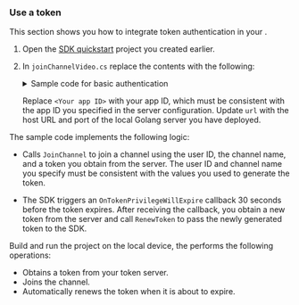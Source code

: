 <PlatformWrapper platform="unity">

### Use a token

This section shows you how to integrate token authentication in your <Vpl k="CLIENT" />.

1. Open the [SDK quickstart](../get-started/get-started-sdk) project you created earlier.

1. In `joinChannelVideo.cs` replace the contents with the following:

    <details>
    <summary>Sample code for basic authentication</summary>
    <CodeBlock language="cpp" showLineNumbers>
    {` using UnityEngine;
    using UnityEngine.UI;
    using UnityEngine.Serialization;
    using Agora.Rtc;
    using Agora.Util;
    using Logger = Agora.Util.Logger;

    namespace Agora_RTC_Plugin.API_Example.Examples.Advanced.JoinChannelVideoToken
    {
        public class JoinChannelVideoToken : MonoBehaviour
        {
            // Fill in your App ID and channel name
            public string appID = "<Your App ID>";
            public string channelName = "test";
            public uint localUid = 0;
            internal static string channelToken = "";
            internal IRtcEngine RtcEngine = null;

            internal CONNECTION_STATE_TYPE _state = CONNECTION_STATE_TYPE.CONNECTION_STATE_DISCONNECTED;

            private void Start()
            {

                if (CheckAppId())
                {
                    InitEngine();
                    JoinChannel();
                }
            }

            internal void RenewOrJoinToken(TokenObject tokenObject)
            {
                if (tokenObject ==  null || tokenObject.code != 200) {
                    Debug.Log("get token failed");
                    return;
                }


                JoinChannelVideoToken.channelToken = tokenObject.token;
                if (_state == CONNECTION_STATE_TYPE.CONNECTION_STATE_DISCONNECTED
                    || _state == CONNECTION_STATE_TYPE.CONNECTION_STATE_DISCONNECTED
                    || _state == CONNECTION_STATE_TYPE.CONNECTION_STATE_FAILED
                )
                {
                    // Use the token to join the channel
                    JoinChannel();
                }
                else
                {
                    // Update token in the channel
                    UpdateToken();
                }
            }

            private void Update()
            {
                PermissionHelper.RequestMicrophonePermission();
                PermissionHelper.RequestCameraPermission();
            }

            private void UpdateToken()
            {
                RtcEngine.RenewToken(JoinChannelVideoToken.channelToken);
                Debug.Log("renewToken: " + JoinChannelVideoToken.channelToken);
            }

            private bool CheckAppId()
            {
                if (appID.Length < 10) {
                    Debug.Log("Please fill in your appId in Inspector");
                    return false;
                }
                return true;
            }


            // Initialization
            private void InitEngine()
            {
                RtcEngine = Agora.Rtc.RtcEngine.CreateAgoraRtcEngine();
                UserEventHandler handler = new UserEventHandler(this);
                RtcEngineContext context = new RtcEngineContext(appID, 0,
                    CHANNEL_PROFILE_TYPE.CHANNEL_PROFILE_LIVE_BROADCASTING, null,
                    AUDIO_SCENARIO_TYPE.AUDIO_SCENARIO_DEFAULT);
                RtcEngine.Initialize(context);
                RtcEngine.InitEventHandler(handler);
            }
            // Join channel
            private void JoinChannel()
            {
                RtcEngine.SetClientRole(CLIENT_ROLE_TYPE.CLIENT_ROLE_BROADCASTER);
                RtcEngine.EnableAudio();
                RtcEngine.EnableVideo();

                if (channelToken.Length == 0)
                {
                    StartCoroutine(HelperClass.FetchToken(this.localUid, channelName,CLIENT_ROLE_TYPE.CLIENT_ROLE_BROADCASTER, this.RenewOrJoinToken));
                    return;
                }

                RtcEngine.JoinChannel(channelToken, channelName, "");
                Debug.Log("joinChannel with token:" + channelToken);
            }


            internal void  StartUpdateTokenEveryTenSecond() {
                InvokeRepeating("RequestToken", 10, 10);
            }

            private void RequestToken() {
                StartCoroutine(HelperClass.FetchToken(this.localUid, channelName, CLIENT_ROLE_TYPE.CLIENT_ROLE_BROADCASTER, this.RenewOrJoinToken));
            }

            private void OnDestroy()
            {
                Debug.Log("OnDestroy");
                if (RtcEngine == null) return;
                RtcEngine.InitEventHandler(null);
                RtcEngine.LeaveChannel();
                RtcEngine.Dispose();
            }

            internal string GetChannelName()
            {
                return channelName;
            }

            #region -- Video Render UI Logic ---

            internal static void MakeVideoView(uint uid, string channelId = "")
            {
                GameObject go = GameObject.Find(uid.ToString());
                if (!ReferenceEquals(go, null))
                {
                    return;
                }

                VideoSurface videoSurface = MakeImageSurface(uid.ToString());
                if (!ReferenceEquals(videoSurface, null))
                {

                    if (uid == 0)
                    {
                        videoSurface.SetForUser(uid, channelId);
                    }
                    else
                    {
                        videoSurface.SetForUser(uid, channelId, VIDEO_SOURCE_TYPE.VIDEO_SOURCE_REMOTE);
                    }

                    videoSurface.OnTextureSizeModify += (int width, int height) =>
                    {
                        float scale = (float)height / (float)width;
                        videoSurface.transform.localScale = new Vector3(-5, 5 * scale, 1);
                        Debug.Log("OnTextureSizeModify: " + width + "  " + height);
                    };

                    videoSurface.SetEnable(true);
                }
            }

            private static VideoSurface MakePlaneSurface(string goName)
            {
                GameObject go = GameObject.CreatePrimitive(PrimitiveType.Plane);

                if (go == null)
                {
                    return null;
                }

                go.name = goName;

                go.transform.Rotate(-90.0f, 0.0f, 0.0f);
                go.transform.position = Vector3.zero;
                go.transform.localScale = new Vector3(0.25f, 0.5f, .5f);

                var videoSurface = go.AddComponent<VideoSurface>();
                return videoSurface;
            }

            private static VideoSurface MakeImageSurface(string goName)
            {
                GameObject go = new GameObject();

                if (go == null)
                {
                    return null;
                }

                go.name = goName;
                go.AddComponent<RawImage>();
                go.AddComponent<UIElementDrag>();
                GameObject canvas = GameObject.Find("VideoCanvas");
                if (canvas != null)
                {
                    go.transform.parent = canvas.transform;
                    Debug.Log("add video view");
                }
                else
                {
                    Debug.Log("Canvas is null video view");
                }

                go.transform.Rotate(0f, 0.0f, 180.0f);
                go.transform.localPosition = Vector3.zero;
                go.transform.localScale = new Vector3(3f, 4f, 1f);

                var videoSurface = go.AddComponent<VideoSurface>();
                return videoSurface;
            }

            internal static void DestroyVideoView(uint uid)
            {
                GameObject go = GameObject.Find(uid.ToString());
                if (!ReferenceEquals(go, null))
                {
                    Object.Destroy(go);
                }
            }

            #endregion
        }


        internal class UserEventHandler : IRtcEngineEventHandler
        {
            private readonly JoinChannelVideoToken _helloVideoTokenAgora;

            internal UserEventHandler(JoinChannelVideoToken helloVideoTokenAgora)
            {
                _helloVideoTokenAgora= helloVideoTokenAgora;
            }

            public override void OnError(int err, string msg)
            {
                Debug.Log(string.Format("OnError err: {0}, msg: {1}", err, msg));
            }
            // Joined the channel successfully
            public override void OnJoinChannelSuccess(RtcConnection connection, int elapsed)
            {
                int build = 0;
                Debug.Log(string.Format("sdk version: ${0}",
                    _helloVideoTokenAgora.RtcEngine.GetVersion(ref build)));
                Debug.Log(
                    string.Format("OnJoinChannelSuccess channelName: {0}, uid: {1}, elapsed: {2}",
                        connection.channelId, connection.localUid, elapsed));
                Debug.Log(string.Format("New Token: {0}",
                    JoinChannelVideoToken.channelToken));
                JoinChannelVideoToken.MakeVideoView(0);

                _helloVideoTokenAgora.localUid = connection.localUid;
                _helloVideoTokenAgora.StartUpdateTokenEveryTenSecond();
            }

            public override void OnUserJoined(RtcConnection connection, uint uid, int elapsed)
            {
                Debug.Log(string.Format("OnUserJoined uid: ${0} elapsed: ${1}", uid,
                    elapsed));
                JoinChannelVideoToken.MakeVideoView(uid, _helloVideoTokenAgora.GetChannelName());
            }

            public override void OnUserOffline(RtcConnection connection, uint uid, USER_OFFLINE_REASON_TYPE reason)
            {
                Debug.Log(string.Format("OnUserOffLine uid: ${0}, reason: ${1}", uid,
                    (int)reason));
                JoinChannelVideoToken.DestroyVideoView(uid);
            }
            //The token is about to expire
            public override void OnTokenPrivilegeWillExpire(RtcConnection connection, string token)
            {
                _helloVideoTokenAgora.StartCoroutine(HelperClass.FetchToken(_helloVideoTokenAgora.localUid,
                    _helloVideoTokenAgora.GetChannelName(), CLIENT_ROLE_TYPE.CLIENT_ROLE_BROADCASTER, _helloVideoTokenAgora.RenewOrJoinToken));
            }

            public override void OnConnectionStateChanged(RtcConnection connection, CONNECTION_STATE_TYPE state,
                CONNECTION_CHANGED_REASON_TYPE reason)
            {
                _helloVideoTokenAgora._state = state;
            }

            public override void OnConnectionLost(RtcConnection connection)
            {
                Debug.Log(string.Format("OnConnectionLost "));
            }
        }

        #endregion
    }

    namespace Agora.Util
    {
        public static class HelperClass
        {
            public static IEnumerator FetchToken(uint uid, string channelName, CLIENT_ROLE_TYPE role, Action<TokenObject> callback = null)
            {

                Dictionary<string, object> postParams = new Dictionary<string, object>();
                postParams.Add("uid", uid);
                postParams.Add("ChannelName", channelName);
                postParams.Add("role", role);
                string json = AgoraJson.ToJson<Dictionary<string, object>>(postParams);
                var url = "http://127.0.0.1/fetch_rtc_token";

                byte[] postBytes = System.Text.Encoding.Default.GetBytes(json);
                UnityWebRequest request = new UnityWebRequest(url, "POST");

                request.uploadHandler = (UploadHandler)new UploadHandlerRaw(postBytes);
                request.downloadHandler = (DownloadHandler)new DownloadHandlerBuffer();
                request.SetRequestHeader("Content-Type", "application/json");
                yield return request.SendWebRequest();

                if (request.isNetworkError || request.isHttpError)
                {
                    Debug.Log(request.error);
                    callback(null);
                    yield break;
                }
                Debug.Log("text: " + request.downloadHandler.text);
                TokenObject tokenInfo = JsonUtility.FromJson<TokenObject>(request.downloadHandler.text);
                callback(tokenInfo);
            }
        }
    }`}
    </CodeBlock>
    </details>

    Replace `<Your app ID>` with your app ID, which must be consistent with the app ID you specified in the server configuration. Update `url` with the host URL and port of the local Golang server you have deployed.

The sample code implements the following logic:

* Calls `JoinChannel` to join a channel using the user ID, the channel name, and a token you obtain from the server. The user ID and channel name you specify must be consistent with the values you used to generate the token.

* The SDK triggers an `OnTokenPrivilegeWillExpire` callback 30 seconds before the token expires. After receiving the callback, you obtain a new token from the server and call `RenewToken` to pass the newly generated token to the SDK.

Build and run the project on the local device, the <Vpl k="CLIENT" /> performs the following operations:

* Obtains a token from your token server.
* Joins the channel.
* Automatically renews the token when it is about to expire. 

</PlatformWrapper>